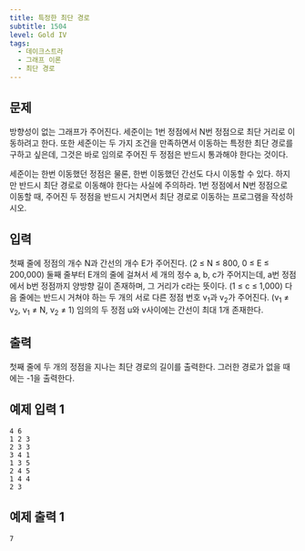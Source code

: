 ```yaml
---
title: 특정한 최단 경로
subtitle: 1504
level: Gold IV
tags:
  - 데이크스트라
  - 그래프 이론
  - 최단 경로
---
```


## 문제

방향성이 없는 그래프가 주어진다. 세준이는 1번 정점에서 N번 정점으로 최단 거리로 이동하려고 한다. 또한 세준이는 두 가지 조건을 만족하면서 이동하는 특정한 최단 경로를 구하고 싶은데, 그것은 바로 임의로 주어진 두 정점은 반드시 통과해야 한다는 것이다.

세준이는 한번 이동했던 정점은 물론, 한번 이동했던 간선도 다시 이동할 수 있다. 하지만 반드시 최단 경로로 이동해야 한다는 사실에 주의하라. 1번 정점에서 N번 정점으로 이동할 때, 주어진 두 정점을 반드시 거치면서 최단 경로로 이동하는 프로그램을 작성하시오.

## 입력

첫째 줄에 정점의 개수 N과 간선의 개수 E가 주어진다. (2 ≤ N ≤ 800, 0 ≤ E ≤ 200,000) 둘째 줄부터 E개의 줄에 걸쳐서 세 개의 정수 a, b, c가 주어지는데, a번 정점에서 b번 정점까지 양방향 길이 존재하며, 그 거리가 c라는 뜻이다. (1 ≤ c ≤ 1,000) 다음 줄에는 반드시 거쳐야 하는 두 개의 서로 다른 정점 번호 v<sub>1</sub>과 v<sub>2</sub>가 주어진다. (v<sub>1</sub> ≠ v<sub>2</sub>, v<sub>1</sub> ≠ N, v<sub>2</sub> ≠ 1) 임의의 두 정점 u와 v사이에는 간선이 최대 1개 존재한다.

## 출력

첫째 줄에 두 개의 정점을 지나는 최단 경로의 길이를 출력한다. 그러한 경로가 없을 때에는 -1을 출력한다.

## 예제 입력 1

```
4 6
1 2 3
2 3 3
3 4 1
1 3 5
2 4 5
1 4 4
2 3
```

## 예제 출력 1

```
7
```
